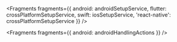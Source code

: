 
<Fragments
  fragments={{
    android: androidSetupService,
    flutter: crossPlatformSetupService,
    swift: iosSetupService,
    'react-native': crossPlatformSetupService
  }}
/>


<Fragments fragments={{ android: androidHandlingActions }} />
